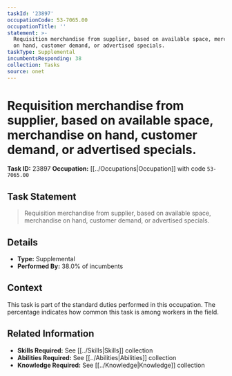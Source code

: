 ```yaml
---
taskId: '23897'
occupationCode: 53-7065.00
occupationTitle: ''
statement: >-
  Requisition merchandise from supplier, based on available space, merchandise
  on hand, customer demand, or advertised specials.
taskType: Supplemental
incumbentsResponding: 38
collection: Tasks
source: onet
---
```

# Requisition merchandise from supplier, based on available space, merchandise on hand, customer demand, or advertised specials.

**Task ID:** 23897
**Occupation:** [[../Occupations|Occupation]] with code `53-7065.00`

## Task Statement

> Requisition merchandise from supplier, based on available space, merchandise on hand, customer demand, or advertised specials.

## Details

- **Type:** Supplemental
- **Performed By:** 38.0% of incumbents

## Context

This task is part of the standard duties performed in this occupation. The percentage indicates how common this task is among workers in the field.

## Related Information

- **Skills Required:** See [[../Skills|Skills]] collection
- **Abilities Required:** See [[../Abilities|Abilities]] collection
- **Knowledge Required:** See [[../Knowledge|Knowledge]] collection
